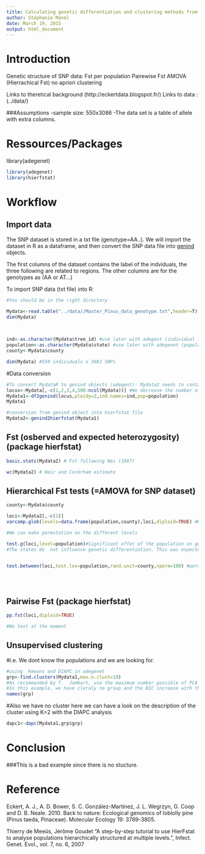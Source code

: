 ```yaml
---
title: Calculating genetic differentiation and clustering methods from SNP data
author: Stéphanie Manel
date: March 19, 2015
output: html_document
---
```


Introduction
========================================================

Genetic structure of SNP data:
Fst per population
Pairewise Fst
AMOVA (Hierrachical Fst)
no apriori clustering
 

Links to theretical background (http://eckertdata.blogspot.fr/)
Links to data : (../data/) 

###Assumptions
-sample size:  550x3086
-The data set is a table of allele with extra columns.



Ressources/Packages
========================================================

library(adegenet)

```r
library(adegenet)
library(hierfstat)


```


Workflow
========================================================
## Import data

The SNP dataset is stored in a txt file (genotype=AA..). We will  import the dataset in R as a dataframe, and then  convert the SNP data file into [genind](http://www.inside-r.org/packages/cran/adegenet/docs/.valid.genind) objects. 

The first columns of the dataset contains the label of the indviduals, the three following are related to regions. The  other columns are for the genotypes as (AA or AT...)


To import SNP data (txt file) into R:

```r

#You should be in the right directory

Mydata<-read.table("../data//Master_Pinus_data_genotype.txt",header=T)   
dim(Mydata)  
 

 
ind<-as.character(Mydata$tree_id) #use later with adegent (individual labels)
population<-as.character(Mydata$state) #use later with adegenet (population labels)
county<-Mydata$county 

dim(Mydata) #550 individuals x 3082 SNPs
```

#Data conversion

```r

 
#To convert MydataR to genind objects (adegent): Mydata2 needs to contain only genotypes
locus<-Mydata[,-c(1,2,3,4,500:ncol(Mydata))] #We decrease the number of snp to make the calcul faster
Mydata1<-df2genind(locus,ploidy=2,ind.names=ind,pop=population)
Mydata1

#conversion from genind object into hierfstat file
Mydata2<-genind2hierfstat(Mydata1) 


```

## Fst  (osberved and expected heterozygosity)  (package hierfstat)

```r

basic.stats(Mydata2) # Fst following Nei (1987)

wc(Mydata2) # Weir and Cockrham estimate

```

## Hierarchical Fst tests (=AMOVA for SNP dataset)

```r

county<-Mydata$county

loci<-Mydata2[,-c(1)]
varcomp.glob(levels=data.frame(population,county),loci,diploid=TRUE) #Hierarchical Fst (=AMOVA for SNPsor biallelic markers)

#We can make permutation on the different levels

test.g(loci,level=population)#Significant effet of the population on genetic differentiation. Individuals are randomly permutated among states
#The states do  not influence genetic differentiation. This was expected!


test.between(loci,test.lev=population,rand.unit=county,nperm=100) #permutation of all individuals among populations 

 



```


## Pairwise Fst (package hierfstat)

```r
pp.fst(loci,diploid=TRUE) 

#No test at the moment

```

## Unsupervised clustering  
#i.e. We dont know the populations and we are looking for.

```r
#using  Kmeans and DIAPC in adegenet 
grp<-find.clusters(Mydata1,max.n.clust=10)
#As recommanded by T.  Jombart, use the maximum number possible of PCA axis
#In this example, we have cleraly no group and the BIC increase with the number of gorup
names(grp)
```

#Also we have no cluster here we can have a look on the description of the cluster using K=2 with the DIAPC analysis

```r
dapc1<-dapc(Mydata1,grp$grp)
```


Conclusion
========================================================
 
###This is a bad example since there is no stucture.
 
 
Reference
========================================================

Eckert, A. J., A. D. Bower, S. C. González-Martínez, J. L. Wegrzyn, G. Coop and D. B. Neale. 2010. Back to nature: Ecological genomics of loblolly pine (Pinus taeda, Pinaceae). Molecular Ecology 19: 3789-3805.


Thierry de Meeûs, Jérôme Goudet "A step-by-step tutorial to use HierFstat to analyse populations hierarchically structured at multiple levels.", Infect. Genet. Evol., vol. 7, no. 6, 2007 


